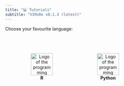 ---
title: "💻 Tutorials"
subtitle: "VIMuRe v0.1.3 (latest)"
---

Choose your favourite language:

<div>

<figure style="display:inline-block;padding:3em;margin-right:1em;align:middle;text-align:center;border-radius:2em;border:1px solid var(--bs-gray-200);background-color:var(--bs-gray-100);">
    <a href="/latest/tutorials/R-tutorials.html">
        <img src="/figures/logos/Rlogo.svg" alt="Logo of the programming language R"  role="presentation" style="object-fit: fill;width:5em;height:5em;object-position: 0% -5;">
    </a>
    <figcaption><strong>R</strong></figcaption>
</figure>

<figure style="display:inline-block;padding:3em;align:middle;text-align:center;border-radius:2em;border:1px solid var(--bs-gray-200);background-color:var(--bs-gray-100);">
    <a href="/latest/tutorials/python-tutorials.html">
        <img src="/figures/logos/python-logo-notext.svg" alt="Logo of the programming language python" role="presentation" style="object-fit: cover;width:5em;height:5em;object-position: 95% 0;">
    </a>
    <figcaption><strong>Python</strong></figcaption>
</figure>

</div>
